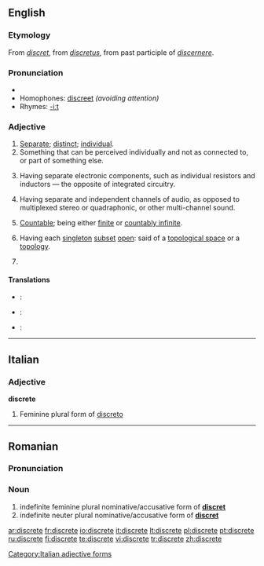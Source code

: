 {{wikipedia|dab=Discrete}}
==English==

===Etymology===
From {{OF.}} ''[[discret]]'', from {{L.}} ''[[discretus]]'', from past participle of ''[[discernere]]''.

===Pronunciation===
*{{audio|en-us-discrete.ogg|Audio (US)}}
*Homophones: [[discreet]] ''(avoiding attention)''
*Rhymes: [[Rhymes:English:-iːt|-iːt]]

===Adjective===
{{en-adj}}

# [[separate|Separate]]; [[distinct]]; [[individual]].
# Something that can be perceived individually and not as connected to, or part of something else.
# {{context|electrical engineering}} Having separate electronic components, such as individual resistors and inductors — the opposite of integrated circuitry.
# {{context|audio engineering}} Having separate and independent channels of audio, as opposed to multiplexed stereo or quadraphonic, or other multi-channel sound.
#{{rfv-sense}} {{context|finite|_|mathematics|of a set}} [[countable|Countable]]; being either [[finite]] or [[countably infinite]].
# {{topology}} Having each [[singleton]] [[subset]] [[open]]: said of a [[topological space]] or a [[topology]].
# {{misspelling of|discreet}}

====Translations====
{{checktrans-top}}
* {{ttbc|French}}: {{t+|fr|distinct}}
* {{ttbc|Italian}}: {{t-|it|discreto}}
{{checktrans-mid}}
* {{ttbc|German}}: {{t+|de|diskret}}
{{checktrans-bottom}}

----

==Italian==

===Adjective===
'''discrete''' {{f}}

# Feminine plural form of [[discreto]]

[[Category:Italian adjective forms]]

----

==Romanian==

===Pronunciation===
{{IPA|[dis'kre.te]|lang=ro}}

===Noun===
{{infl|ro|adjective form}}

# indefinite feminine plural nominative/accusative form of '''[[discret]]'''
# indefinite neuter plural nominative/accusative form of '''[[discret]]'''

[[ar:discrete]]
[[fr:discrete]]
[[io:discrete]]
[[it:discrete]]
[[lt:discrete]]
[[pl:discrete]]
[[pt:discrete]]
[[ru:discrete]]
[[fi:discrete]]
[[te:discrete]]
[[vi:discrete]]
[[tr:discrete]]
[[zh:discrete]]